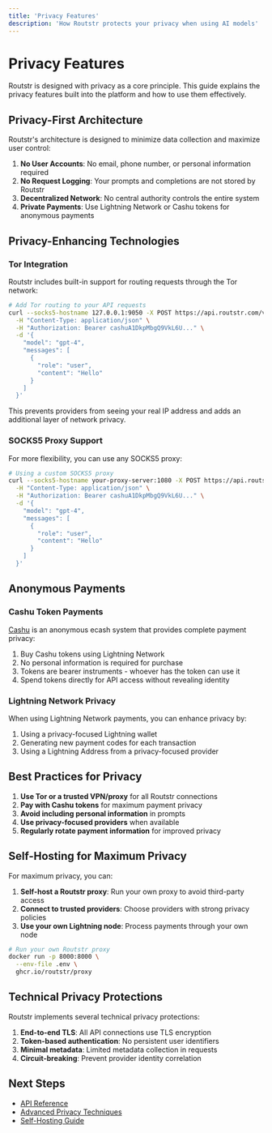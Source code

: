 ```yaml
---
title: 'Privacy Features'
description: 'How Routstr protects your privacy when using AI models'
---
```


# Privacy Features

Routstr is designed with privacy as a core principle. This guide explains the privacy features built into the platform and how to use them effectively.

## Privacy-First Architecture

Routstr's architecture is designed to minimize data collection and maximize user control:

1. **No User Accounts**: No email, phone number, or personal information required
2. **No Request Logging**: Your prompts and completions are not stored by Routstr
3. **Decentralized Network**: No central authority controls the entire system
4. **Private Payments**: Use Lightning Network or Cashu tokens for anonymous payments

## Privacy-Enhancing Technologies

### Tor Integration

Routstr includes built-in support for routing requests through the Tor network:

```bash
# Add Tor routing to your API requests
curl --socks5-hostname 127.0.0.1:9050 -X POST https://api.routstr.com/v1/chat/completions \
  -H "Content-Type: application/json" \
  -H "Authorization: Bearer cashuA1DkpMbgQ9VkL6U..." \
  -d '{
    "model": "gpt-4",
    "messages": [
      {
        "role": "user", 
        "content": "Hello"
      }
    ]
  }'
```

This prevents providers from seeing your real IP address and adds an additional layer of network privacy.

### SOCKS5 Proxy Support

For more flexibility, you can use any SOCKS5 proxy:

```bash
# Using a custom SOCKS5 proxy
curl --socks5-hostname your-proxy-server:1080 -X POST https://api.routstr.com/v1/chat/completions \
  -H "Content-Type: application/json" \
  -H "Authorization: Bearer cashuA1DkpMbgQ9VkL6U..." \
  -d '{
    "model": "gpt-4",
    "messages": [
      {
        "role": "user", 
        "content": "Hello"
      }
    ]
  }'
```

## Anonymous Payments

### Cashu Token Payments

[Cashu](https://cashu.space) is an anonymous ecash system that provides complete payment privacy:

1. Buy Cashu tokens using Lightning Network
2. No personal information is required for purchase
3. Tokens are bearer instruments - whoever has the token can use it
4. Spend tokens directly for API access without revealing identity

### Lightning Network Privacy

When using Lightning Network payments, you can enhance privacy by:

1. Using a privacy-focused Lightning wallet
2. Generating new payment codes for each transaction
3. Using a Lightning Address from a privacy-focused provider

## Best Practices for Privacy

1. **Use Tor or a trusted VPN/proxy** for all Routstr connections
2. **Pay with Cashu tokens** for maximum payment privacy
3. **Avoid including personal information** in prompts
4. **Use privacy-focused providers** when available
5. **Regularly rotate payment information** for improved privacy

## Self-Hosting for Maximum Privacy

For maximum privacy, you can:

1. **Self-host a Routstr proxy**: Run your own proxy to avoid third-party access
2. **Connect to trusted providers**: Choose providers with strong privacy policies
3. **Use your own Lightning node**: Process payments through your own node

```bash
# Run your own Routstr proxy
docker run -p 8000:8000 \
  --env-file .env \
  ghcr.io/routstr/proxy
```

## Technical Privacy Protections

Routstr implements several technical privacy protections:

1. **End-to-end TLS**: All API connections use TLS encryption
2. **Token-based authentication**: No persistent user identifiers
3. **Minimal metadata**: Limited metadata collection in requests
4. **Circuit-breaking**: Prevent provider identity correlation

## Next Steps

- [API Reference](/api-reference/introduction)
- [Advanced Privacy Techniques](/users/advanced-privacy)
- [Self-Hosting Guide](/providers/self-hosting) 